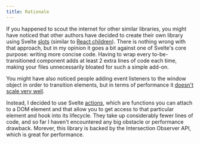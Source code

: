 ```yaml
---
title: Rationale
---
```


If you happened to scout the internet for other similar libraries, you might have noticed that other authors have decided to create their own library using Svelte [slots](https://svelte.dev/docs#template-syntax-slot) (similar to [React children](https://react.dev/learn/passing-props-to-a-component#passing-jsx-as-children)). There is nothing wrong with that approach, but in my opinion it goes a bit against one of Svelte's core purpose: writing more concise code. Having to wrap every to-be-transitioned component adds at least 2 extra lines of code each time, making your files unnecessarily bloated for such a simple add-on.

You might have also noticed people adding event listeners to the window object in order to transition elements, but in terms of performance it [doesn't scale very well](https://itnext.io/1v1-scroll-listener-vs-intersection-observers-469a26ab9eb6).

Instead, I decided to use Svelte [actions](https://svelte.dev/docs#template-syntax-element-directives-use-action), which are functions you can attach to a DOM element and that allow you to get access to that particular element and hook into its lifecycle. They take up considerably fewer lines of code, and so far I haven't encountered any big obstacle or performance drawback. Morever, this library is backed by the Intersection Observer API, which is great for performance.
